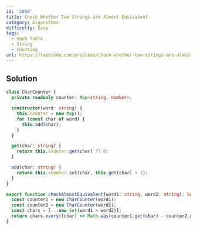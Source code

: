```yaml
---
id: '2068'
title: Check Whether Two Strings are Almost Equivalent
category: Algorithms
difficulty: Easy
tags:
  - Hash Table
  - String
  - Counting
url: https://leetcode.com/problems/check-whether-two-strings-are-almost-equivalent
---
```


## Solution

```typescript showLineNumbers
class CharCounter {
  private readonly counter: Map<string, number>;

  constructor(word: string) {
    this.counter = new Map();
    for (const char of word) {
      this.add(char);
    }
  }

  get(char: string) {
    return this.counter.get(char) ?? 0;
  }

  add(char: string) {
    return this.counter.set(char, this.get(char) + 1);
  }
}

export function checkAlmostEquivalent(word1: string, word2: string): boolean {
  const counter1 = new CharCounter(word1);
  const counter2 = new CharCounter(word2);
  const chars = [...new Set(word1 + word2)];
  return chars.every((char) => Math.abs(counter1.get(char) - counter2.get(char)) <= 3);
}
```
